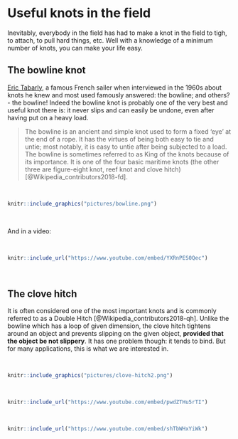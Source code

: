 # Useful knots in the field

Inevitably, everybody in the field has had to make a knot in the field to tigh, to attach, to pull hard things, etc. Well with a knowledge of a minimum number of knots, you can make your life easy. 

## The bowline knot

[Eric Tabarly](http://www.sailing.org/halloffame/eric_tabarly.php), a famous French sailer when interviewed in the 1960s about knots he knew and most used famously answered: the bowline; and others? - the bowline! Indeed the bowline knot is probably one of the very best and useful knot there is: it never slips and can easily be undone, even after having put on a heavy load. 

> The bowline is an ancient and simple knot used to form a fixed 'eye' at the end of a rope. It has the virtues of being both easy to tie and untie; most notably, it is easy to untie after being subjected to a load. The bowline is sometimes referred to as King of the knots because of its importance. It is one of the four basic maritime knots (the other three are figure-eight knot, reef knot and clove hitch) [@Wikipedia_contributors2018-fd].

</br>

```r
knitr::include_graphics("pictures/bowline.png")
```

</br>

And in a video:

</br>

```r
knitr::include_url("https://www.youtube.com/embed/YXRnPES0Qec")
```

</br>

## The clove hitch

It is often considered one of the most important knots and is commonly referred to as a Double Hitch [@Wikipedia_contributors2018-qh]. Unlike the bowline which has a loop of given dimension, the clove hitch tightens around an object and prevents slipping on the given object, **provided that the object be not slippery**. It has one problem though: it tends to bind. But for many applications, this is what we are interested in.

</br>

```r
knitr::include_graphics("pictures/clove-hitch2.png")
```

</br>

```r
knitr::include_url("https://www.youtube.com/embed/pwdZTHu5rTI")
```
</br>
```r
knitr::include_url("https://www.youtube.com/embed/shTbWHxYiWk")
```
</br>
